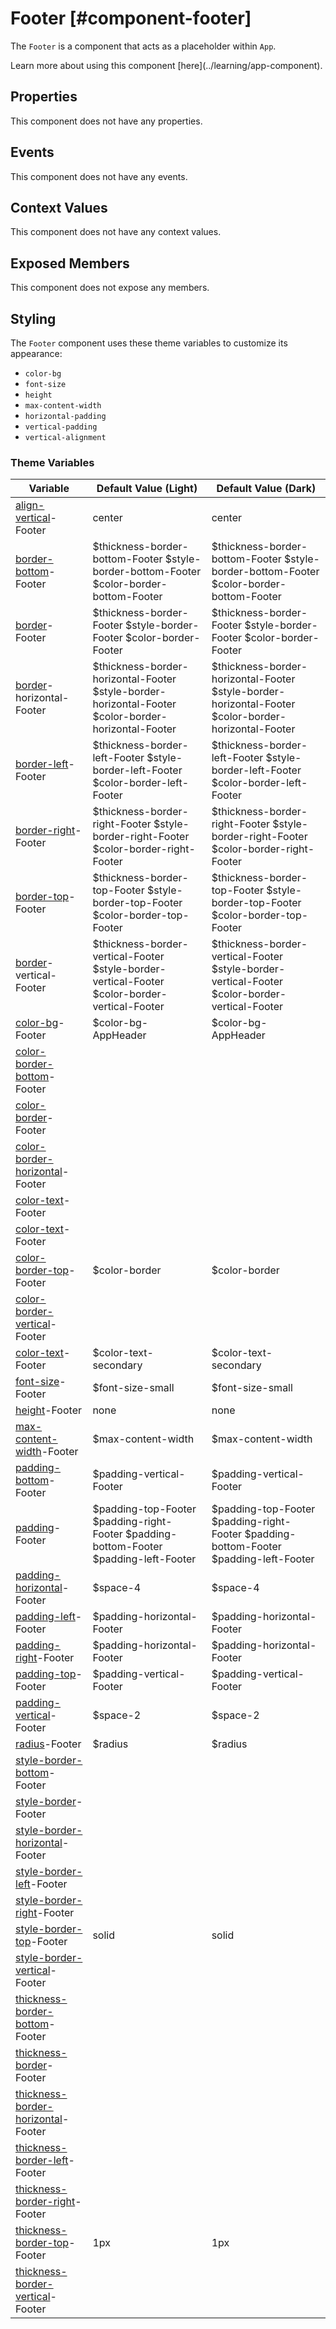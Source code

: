 
# Footer [#component-footer]

The `Footer` is a component that acts as a placeholder within `App`.

<Callout type="info" emoji="📔">
Learn more about using this component [here](../learning/app-component).
</Callout>

## Properties

This component does not have any properties.

## Events

This component does not have any events.

## Context Values

This component does not have any context values.

## Exposed Members

This component does not expose any members.

## Styling

The `Footer` component uses these theme variables to customize its appearance:

- `color-bg`
- `font-size`
- `height`
- `max-content-width`
- `horizontal-padding`
- `vertical-padding`
- `vertical-alignment`

### Theme Variables

| Variable | Default Value (Light) | Default Value (Dark) |
| --- | --- | --- |
| [align-vertical](../styles-and-themes/common-units/#alignment)-Footer | center | center |
| [border-bottom](../styles-and-themes/common-units/#border)-Footer | $thickness-border-bottom-Footer $style-border-bottom-Footer $color-border-bottom-Footer | $thickness-border-bottom-Footer $style-border-bottom-Footer $color-border-bottom-Footer |
| [border](../styles-and-themes/common-units/#border)-Footer | $thickness-border-Footer $style-border-Footer $color-border-Footer  | $thickness-border-Footer $style-border-Footer $color-border-Footer  |
| [border](../styles-and-themes/common-units/#border)-horizontal-Footer | $thickness-border-horizontal-Footer $style-border-horizontal-Footer $color-border-horizontal-Footer | $thickness-border-horizontal-Footer $style-border-horizontal-Footer $color-border-horizontal-Footer |
| [border-left](../styles-and-themes/common-units/#border)-Footer | $thickness-border-left-Footer $style-border-left-Footer $color-border-left-Footer | $thickness-border-left-Footer $style-border-left-Footer $color-border-left-Footer |
| [border-right](../styles-and-themes/common-units/#border)-Footer | $thickness-border-right-Footer $style-border-right-Footer $color-border-right-Footer | $thickness-border-right-Footer $style-border-right-Footer $color-border-right-Footer |
| [border-top](../styles-and-themes/common-units/#border)-Footer | $thickness-border-top-Footer $style-border-top-Footer $color-border-top-Footer | $thickness-border-top-Footer $style-border-top-Footer $color-border-top-Footer |
| [border](../styles-and-themes/common-units/#border)-vertical-Footer | $thickness-border-vertical-Footer $style-border-vertical-Footer $color-border-vertical-Footer | $thickness-border-vertical-Footer $style-border-vertical-Footer $color-border-vertical-Footer |
| [color-bg](../styles-and-themes/common-units/#color)-Footer | $color-bg-AppHeader | $color-bg-AppHeader |
| [color-border-bottom](../styles-and-themes/common-units/#color)-Footer |  |  |
| [color-border](../styles-and-themes/common-units/#color)-Footer |  |  |
| [color-border-horizontal](../styles-and-themes/common-units/#color)-Footer |  |  |
| [color-text](../styles-and-themes/common-units/#color)-Footer |  |  |
| [color-text](../styles-and-themes/common-units/#color)-Footer |  |  |
| [color-border-top](../styles-and-themes/common-units/#color)-Footer | $color-border | $color-border |
| [color-border-vertical](../styles-and-themes/common-units/#color)-Footer |  |  |
| [color-text](../styles-and-themes/common-units/#color)-Footer | $color-text-secondary | $color-text-secondary |
| [font-size](../styles-and-themes/common-units/#size)-Footer | $font-size-small | $font-size-small |
| [height](../styles-and-themes/common-units/#size)-Footer | <GrayText>none</GrayText> | <GrayText>none</GrayText> |
| [max-content-width](../styles-and-themes/common-units/#size)-Footer | $max-content-width | $max-content-width |
| [padding-bottom](../styles-and-themes/common-units/#size)-Footer | $padding-vertical-Footer | $padding-vertical-Footer |
| [padding](../styles-and-themes/common-units/#size)-Footer | $padding-top-Footer $padding-right-Footer $padding-bottom-Footer $padding-left-Footer | $padding-top-Footer $padding-right-Footer $padding-bottom-Footer $padding-left-Footer |
| [padding-horizontal](../styles-and-themes/common-units/#size)-Footer | $space-4 | $space-4 |
| [padding-left](../styles-and-themes/common-units/#size)-Footer | $padding-horizontal-Footer | $padding-horizontal-Footer |
| [padding-right](../styles-and-themes/common-units/#size)-Footer | $padding-horizontal-Footer | $padding-horizontal-Footer |
| [padding-top](../styles-and-themes/common-units/#size)-Footer | $padding-vertical-Footer | $padding-vertical-Footer |
| [padding-vertical](../styles-and-themes/common-units/#size)-Footer | $space-2 | $space-2 |
| [radius](../styles-and-themes/common-units/#border-rounding)-Footer | $radius | $radius |
| [style-border-bottom](../styles-and-themes/common-units/#border-style)-Footer |  |  |
| [style-border](../styles-and-themes/common-units/#border-style)-Footer |  |  |
| [style-border-horizontal](../styles-and-themes/common-units/#border-style)-Footer |  |  |
| [style-border-left](../styles-and-themes/common-units/#border-style)-Footer |  |  |
| [style-border-right](../styles-and-themes/common-units/#border-style)-Footer |  |  |
| [style-border-top](../styles-and-themes/common-units/#border-style)-Footer | solid | solid |
| [style-border-vertical](../styles-and-themes/common-units/#border-style)-Footer |  |  |
| [thickness-border-bottom](../styles-and-themes/common-units/#size)-Footer |  |  |
| [thickness-border](../styles-and-themes/common-units/#size)-Footer |  |  |
| [thickness-border-horizontal](../styles-and-themes/common-units/#size)-Footer |  |  |
| [thickness-border-left](../styles-and-themes/common-units/#size)-Footer |  |  |
| [thickness-border-right](../styles-and-themes/common-units/#size)-Footer |  |  |
| [thickness-border-top](../styles-and-themes/common-units/#size)-Footer | 1px | 1px |
| [thickness-border-vertical](../styles-and-themes/common-units/#size)-Footer |  |  |

